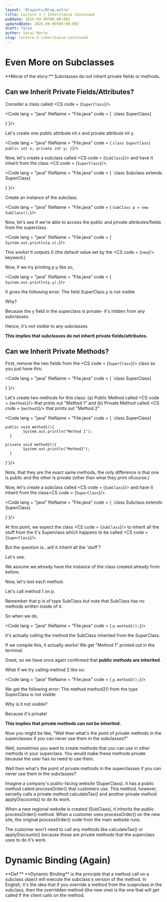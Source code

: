 ```yaml
---
layout: '@layouts/Blog.astro'
title: Lecture 3 | Inheritance Continued 
pubDate: 2025-09-09T00:00:00Z 
updatedDate: 2025-09-09T00:00:00Z 
draft: false
author: Sarai Marte
slug: lecture-3-inheritance-continued
---
```



# Even More on Subclasses

<RuleBox>
**Moral of the story:** Subclasses do not inherit private fields or methods.
</RuleBox>

## Can we Inherit Private Fields/Attributes?

Consider a class called <CS code = {`SuperClass`}/> 

<Code lang = "java" fileName = "File.java" code = {
`class SuperClass{

}`}/>

Let's create one public attribute int x and private attribute int y.

<Code lang = "java" fileName = "File.java" code = {
`class SuperClass{
    public int x;
    private int y;
}`}/>

Now, let's create a subclass called <CS code = {`SubClass`}/> and have it inherit from the class <CS code = {`SuperClass`}/>. 

<Code lang = "java" fileName = "File.java" code = {
`class Subclass extends SuperClass{

}`}/>

Create an instance of the subclass.

<Code lang = "java" fileName = "File.java" code = {
`SubClass p = new SubClass();`}/>
 
Now, let's see if we're able to access the public and private attributes/fields from the superclass. 


<Code lang = "java" fileName = "File.java" code = {
`System.out.println(p.x);`}/>

This works! It outputs 0 (the default value set by the <CS code = {`new`}/> keyword.)

Now, if we try printing p.y like so,

<Code lang = "java" fileName = "File.java" code = {
`System.out.println(p.y);`}/>

It gives the following error: The field SuperClass.y is not visible

Why?

Because the y field in the superclass is private- it's hidden from any subclasses.

Hence, it's not *visible* to any subclasses.

**This implies that subclasses do not inherit private fields/attributes.**

## Can we Inherit Private Methods?

First, remove the two fields from the <CS code = {`SuperClass`}/> class so you just have this:

<Code lang = "java" fileName = "File.java" code = {
`class SuperClass{

}`}/>

Let's create two methods for this class: (a)  Public Method called <CS code = {`method1`}/> that prints out "Method 1" and (b)  Private Method called <CS code = {`method2`}/> that prints out "Method 2" 

<Code lang = "java" fileName = "File.java" code = {
`class SuperClass{

    public void method1(){
			System.out.println("Method 1");
	  }

    private void method2(){
			System.out.println("Method2");
	  }
}`}/>

Note, that they are the exact same methods, the only difference is that one is public and the other is private (other than what they print ofcourse.)

Now, let's create a subclass called <CS code = {`SubClass`}/> and have it inherit from the class<CS code = {`SuperClass`}/>. 

<Code lang = "java" fileName = "File.java" code = {
`class Subclass extends SuperClass{

}`}/>

At this point, we expect the class <CS code = {`SubClass`}/> to inherit all the stuff from the it's Superclass which happens to be called <CS code = {`SuperClass`}/>. 

But the question is...will it inherit all the 'stuff'?

Let's see. 

We assume we already have the instance of the class created already from before.

Now, let's test each method. 

Let's call method 1 on p. 

Remember that p is of type SubClass but note that SubClass has no methods written inside of it. 

So when we do, 

<Code lang = "java" fileName = "File.java" code = {
`p.method1();`}/>
	
it's actually calling the method the SubClass inherited from the SuperClass. 

If we compile this, it actually works! We get "Method 1" printed out in the terminal. 

Great, so we have once again confirmed that **public methods are inherited**. 

What if we try calling method 2 like so: 

<Code lang = "java" fileName = "File.java" code = {
`p.method2();`}/>

We get the following error: The method method2() from the type SuperClass is not visible

Why is it not visible? 

Because it's private!

**This implies that private methods can not be inherited.**

Now you might be like, "Well then what's the point of private methods in the superclasses if you can never use them in the subclasses?"

Well, sometimes you want to create methods that you can use in other methods in your superclass. You would make these methods private because the user has no need to use them. 

Well then what's the point of private methods in the superclasses if you can never use them in the subclasses?

Imagine a company's public-facing website (SuperClass). It has a public method called processOrder() that customers use. This method, however, secretly calls a private method calculateTax() and another private method applyDiscounts() to do its work.

When a new regional website is created (SubClass), it inherits the public processOrder() method. When a customer uses processOrder() on the new site, the original processOrder() code from the main website runs.

The customer won't need to call any methods like calculateTax() or applyDiscounts() because those are private methods that the superclass uses to do it's work.  

# Dynamic Binding (Again)

<RuleBox>
**Def.** **Dynamic Binding** is the principle that a method call on a subclass object will execute the subclass's version of the method. In English, it's the idea that if you override a method from the sueprclass in the subclass, then the overridden method (the new one) is the one that will get called if the client calls on the method. 
</RuleBox>
